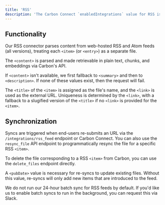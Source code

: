 ```yaml
---
title: 'RSS'
description: 'The Carbon Connect `enabledIntegrations` value for RSS is `RSS_FEED`.'
---
```


## Functionality

Our RSS connector parses content from web-hosted RSS and Atom feeds (all versions), treating each `<item>` (or `<entry>`) as a separate file. 

The `<content>` is parsed and made retrievable in plain text, chunks, and embeddings via Carbon's API. 

If `<content>` isn't available, we first fallback to `<summary>` and then to `<description>`. If none of these values exist, then the request will fail.

The `<title>` of the `<item>` is assigned as the file's name, and the `<link>` is used as the external URL. Uniqueness is determined by the `<link>`, with a fallback to a slugified version of the `<title>` if no `<link>` is provided for the `<item>`.

## Synchronization

Syncs are triggered when end-users re-submits an URL via the `/integrations/rss_feed` endpoint or Carbon Connect. You can also use the `resync_file` API endpoint to programmatically resync the file for a specific RSS `<item>`. 

To delete the file corresponding to a RSS `<item>` from Carbon, you can use the `delete_files` endpoint directly.

A `<pubDate>` value is necessary for re-syncs to update existing files. Without this value, re-syncs will only add new items that are introduced to the feed.

We do not run our 24-hour batch sync for RSS feeds by default. If you'd like us to enable batch syncs to run in the background, you can request this via Slack.